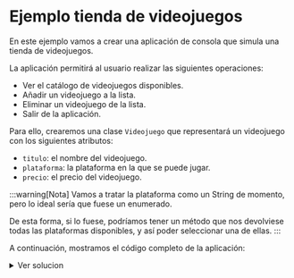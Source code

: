 
# Ejemplo tienda de videojuegos

En este ejemplo vamos a crear una aplicación de consola que simula una tienda de videojuegos. 

La aplicación permitirá al usuario realizar las siguientes operaciones:

- Ver el catálogo de videojuegos disponibles.
- Añadir un videojuego a la lista.
- Eliminar un videojuego de la lista.
- Salir de la aplicación.

Para ello, crearemos una clase `Videojuego` que representará un videojuego con los siguientes atributos:

- `titulo`: el nombre del videojuego.
- `plataforma`: la plataforma en la que se puede jugar.
- `precio`: el precio del videojuego.

:::warning[Nota]
Vamos a tratar la plataforma como un String de momento, pero lo ideal sería que fuese un enumerado.

De esta forma, si lo fuese, podríamos tener un método que nos devolviese todas las plataformas disponibles, y así poder seleccionar una de ellas.
:::

A continuación, mostramos el código completo de la aplicación:

<details>
  <summary>Ver solucion</summary>
  <Tabs
  defaultValue="videojuego"
  values={[
    {label: 'Videojuego.java', value: 'videojuego'},
    {label: 'TiendaDeVideojuegos.java', value: 'tienda'},
    {label: 'TiendaCLI.java', value: 'cli'},
    {label: 'Main.java', value: 'main'},
  ]}>
     <TabItem value="videojuego">
          <CodeBlock language="java">
               {require('!!raw-loader!./solucionario/TiendaDeVideojuegos/src/Videojuego.java').default}
          </CodeBlock>
     </TabItem>
    <TabItem value="tienda">
          <CodeBlock language="java">
               {require('!!raw-loader!./solucionario/TiendaDeVideojuegos/src/TiendaDeVideojuegos.java').default}
          </CodeBlock>
     </TabItem>
    <TabItem value="cli">
          <CodeBlock language="java">
               {require('!!raw-loader!./solucionario/TiendaDeVideojuegos/src/TiendaCLI.java').default}
          </CodeBlock>
     </TabItem>
     <TabItem value="main">
          <CodeBlock language="java">
               {require('!!raw-loader!./solucionario/TiendaDeVideojuegos/src/Main.java').default}
          </CodeBlock>
     </TabItem>
  </Tabs>
</details>